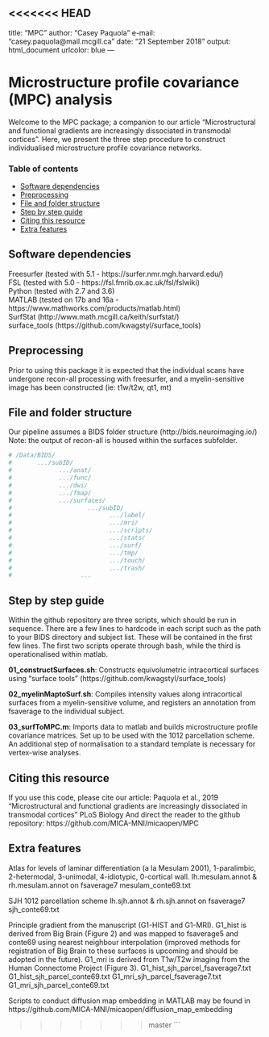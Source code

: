 <<<<<<< HEAD
---
title: "MPC"
author: "Casey Paquola"
e-mail: "casey.paquola@mail.mcgill.ca"
date: "21 September 2018"
output: html_document
urlcolor: blue
---

# Microstructure profile covariance (MPC) analysis
Welcome to the MPC package; a companion to our article "Microstructural and functional gradients are increasingly dissociated in transmodal cortices". Here, we present the three step procedure to construct individualised microstructure profile covariance networks.

### Table of contents
* [Software dependencies](#software-dependencies)   
* [Preprocessing](#preprocessing)   
* [File and folder structure](#file-and-folder-structure)   
* [Step by step guide](#step-by-step-guide)   
* [Citing this resource](#citing-this-resource)   
* [Extra features](#extra-features)   

## Software dependencies
Freesurfer (tested with 5.1 - https://surfer.nmr.mgh.harvard.edu/)   
FSL (tested with 5.0 - https://fsl.fmrib.ox.ac.uk/fsl/fslwiki)   
Python (tested with 2.7 and 3.6)   
MATLAB (tested on 17b and 16a - https://www.mathworks.com/products/matlab.html)   
SurfStat (http://www.math.mcgill.ca/keith/surfstat/)   
surface_tools (https://github.com/kwagstyl/surface_tools)   

## Preprocessing
Prior to using this package it is expected that the individual scans have undergone recon-all processing with freesurfer, and a myelin-sensitive image has been constructed (ie: t1w/t2w, qt1, mt)

## File and folder structure
Our pipeline assumes a BIDS folder structure (http://bids.neuroimaging.io/)
Note: the output of recon-all is housed within the surfaces subfolder.
```r
# /Data/BIDS/   
#       .../subID/   
#             .../anat/  
#             .../func/  
#             .../dwi/   
#             .../fmap/   
#             .../surfaces/   
#                     .../subID/   
#                           .../label/   
#                           .../mri/   
#                           .../scripts/   
#                           .../stats/   
#                           .../surf/   
#                           .../tmp/   
#                           .../touch/   
#                           .../trash/   
#                   ...   
```   

## Step by step guide
Within the github repository are three scripts, which should be run in sequence. There are a few lines to hardcode in each script such as the path to your BIDS directory and subject list. These will be contained in the first few lines. The first two scripts operate through bash, while the third is operationalised within matlab. 

**01_constructSurfaces.sh**: Constructs equivolumetric intracortical surfaces using "surface tools" (https://github.com/kwagstyl/surface_tools)

**02_myelinMaptoSurf.sh**: Compiles intensity values along intracortical surfaces from a myelin-sensitive volume, and registers an annotation from fsaverage to the individual subject.

**03_surfToMPC.m**: Imports data to matlab and builds microstructure profile covariance matrices. Set up to be used with the 1012 parcellation scheme. An additional step of normalisation to a standard template is necessary for vertex-wise analyses. 

## Citing this resource
If you use this code, please cite our article:  Paquola et al., 2019 "Microstructural and functional gradients are increasingly dissociated in transmodal cortices" PLoS Biology 
And direct the reader to the github repository: https://github.com/MICA-MNI/micaopen/MPC

## Extra features
Atlas for levels of laminar differentiation (a la Mesulam 2001), 1-paralimbic, 2-hetermodal, 3-unimodal, 4-idiotypic, 0-cortical wall. 
  lh.mesulam.annot & rh.mesulam.annot on fsaverage7
  mesulam_conte69.txt

SJH 1012 parcellation scheme
  lh.sjh.annot & rh.sjh.annot on fsaverage7
  sjh_conte69.txt

Principle gradient from the manuscript (G1-HIST and G1-MRI). G1_hist is derived from Big Brain (Figure 2) and was mapped to fsaverage5 and conte69 using nearest neighbour interpolation (improved methods for registration of Big Brain to these surfaces is upcoming and should be adopted in the future). G1_mri is derived from T1w/T2w imaging from the Human Connectome Project (Figure 3). 
  G1_hist_sjh_parcel_fsaverage7.txt
  G1_hist_sjh_parcel_conte69.txt
  G1_mri_sjh_parcel_fsaverage7.txt
  G1_mri_sjh_parcel_conte69.txt

Scripts to conduct diffusion map embedding in MATLAB may be found in https://github.com/MICA-MNI/micaopen/diffusion_map_embedding   

>>>>>>> master
```
